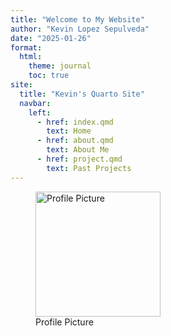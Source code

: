 ```yaml
---
title: "Welcome to My Website"
author: "Kevin Lopez Sepulveda"
date: "2025-01-26"
format:
  html:
    theme: journal
    toc: true
site: 
  title: "Kevin's Quarto Site"
  navbar:
    left:
      - href: index.qmd
        text: Home
      - href: about.qmd
        text: About Me 
      - href: project.qmd
        text: Past Projects
---
```

![Profile Picture](images/CuteFace.jpg){width=200px}